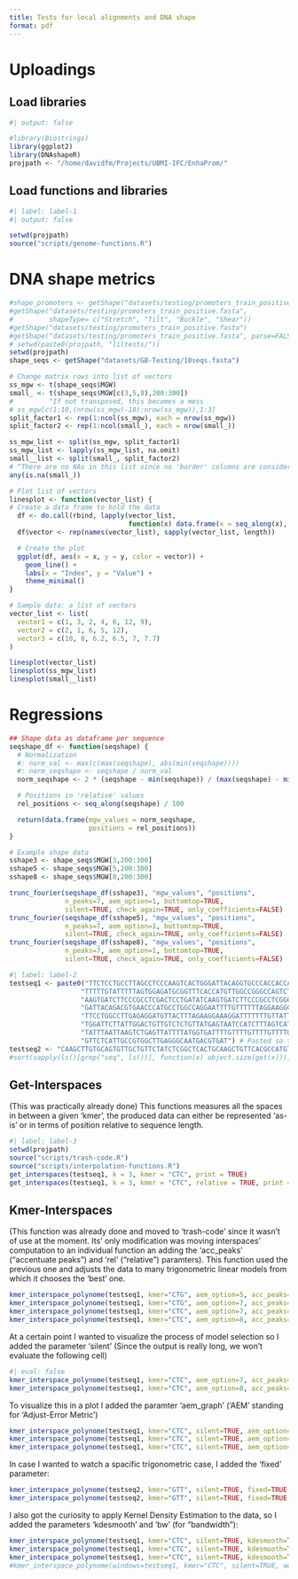 ```yaml
---
title: Tests for local alignments and DNA shape
format: pdf
---
```


# Uploadings
## Load libraries
```r
#| output: false

#library(Biostrings)
library(ggplot2)
library(DNAshapeR)
projpath <- "/home/davidfm/Projects/UBMI-IFC/EnhaProm/"
```

## Load functions and libraries
```r
#| label: label-1
#| output: false

setwd(projpath)
source("scripts/genome-functions.R")
```

# DNA shape metrics
```r
#shape_promoters <- getShape("datasets/testing/promoters_train_positive.fasta", shapeType= c("Stretch", "Tilt", "Buckle", "Shear"))
#getShape("datasets/testing/promoters_train_positive.fasta", 
#         shapeType= c("Stretch", "Tilt", "Buckle", "Shear"))
#getShape("datasets/testing/promoters_train_positive.fasta")
#getShape("datasets/testing/promoters_train_positive.fasta", parse=FALSE)
# setwd(paste0(projpath, "liltests/"))
setwd(projpath)
shape_seqs <- getShape("datasets/GB-Testing/10seqs.fasta")

# Change matrix rows into list of vectors
ss_mgw <- t(shape_seqs$MGW)
small_ <- t(shape_seqs$MGW[c(3,5,8),200:300])
#         ^If not transposed, this becomes a mess
# ss_mgw[c(1:10,(nrow(ss_mgw)-10):nrow(ss_mgw)),1:3]
split_factor1 <- rep(1:ncol(ss_mgw), each = nrow(ss_mgw))
split_factor2 <- rep(1:ncol(small_), each = nrow(small_))

ss_mgw_list <- split(ss_mgw, split_factor1)
ss_mgw_list <- lapply(ss_mgw_list, na.omit)
small__list <- split(small_, split_factor2)
# ^There are no NAs in this list since no 'border' columns are considerated
any(is.na(small_))
```

```r
# Plot list of vectors
linesplot <- function(vector_list) {
# Create a data frame to hold the data
  df <- do.call(rbind, lapply(vector_list,
                              function(x) data.frame(x = seq_along(x), y = x)))
  df$vector <- rep(names(vector_list), sapply(vector_list, length))

  # Create the plot
  ggplot(df, aes(x = x, y = y, color = vector)) +
    geom_line() +
    labs(x = "Index", y = "Value") +
	theme_minimal()
}

# Sample data: a list of vectors
vector_list <- list(
  vector1 = c(1, 3, 2, 4, 6, 12, 9),
  vector2 = c(2, 1, 6, 5, 12),
  vector3 = c(10, 8, 6.2, 6.5, 7, 7.7)
)

linesplot(vector_list)
linesplot(ss_mgw_list)
linesplot(small__list)
```

# Regressions
```r
## Shape data as dataframe per sequence
seqshape_df <- function(seqshape) {
  # Normalization
  #: norm_val <- max(c(max(seqshape), abs(min(seqshape))))
  #: norm_seqshape <- seqshape / norm_val
  norm_seqshape <- 2 * (seqshape - min(seqshape)) / (max(seqshape) - min(seqshape)) - 1

  # Positions in 'relative' values
  rel_positions <- seq_along(seqshape) / 100

  return(data.frame(mgw_values = norm_seqshape,
                    positions = rel_positions))
}
```
```r
# Example shape data
sshape3 <- shape_seqs$MGW[3,200:300]
sshape5 <- shape_seqs$MGW[5,200:300]
sshape8 <- shape_seqs$MGW[8,200:300]

trunc_fourier(seqshape_df(sshape3), "mgw_values", "positions",
              n_peaks=7, aem_option=1, bottomtop=TRUE,
              silent=TRUE, check_again=TRUE, only_coefficients=FALSE)
trunc_fourier(seqshape_df(sshape5), "mgw_values", "positions",
              n_peaks=7, aem_option=1, bottomtop=TRUE,
              silent=TRUE, check_again=TRUE, only_coefficients=FALSE)
trunc_fourier(seqshape_df(sshape8), "mgw_values", "positions",
              n_peaks=7, aem_option=1, bottomtop=TRUE,
              silent=TRUE, check_again=TRUE, only_coefficients=FALSE)
```

```r
#| label: label-2
testseq1 <- paste0("TTCTCCTGCCTTAGCCTCCCAAGTCACTGGGATTACAGGTGCCCACCACCATACCAGGCTAA",
                  "TTTTTGTATTTTTAGTGGAGATGCGGTTTCACCATGTTGGCCGGGCCAGTCTCGAACTCCTGACGTC",
                  "AAGTGATCTTCCCGCCTCGACTCCTGATATCAAGTGATCTTCCCGCCTCGGCCTCCCAGAGTGCTGA",
                  "GATTACAGACGTGAACCCATGCCTGGCCAGGAATTTTGTTTTTTAGGAAGGCTTTCTACTAATGGAA",
                  "TTCCTGGCCTTGAGAGGATGTTACTTTAGAAGGAAAGGATTTTTTTGTTATTAAAAGGTAAGATTCC",
                  "TGGATTCTTATTGGACTGTTGTCTCTGTTATGAGTAATCCATCTTTAGTCATTCACCACTAGGGTTG",
                  "TATTTAATTAAGTCTGAGTTATTTTATGGTGATTTTGTTTTGTTTTGTTTTGTTTTTACCGAATTTT",
                  "GTTCTCATTGCCGTGGCTTGAGGGCAATGACGTGAT") # Pasted so the output don't overflows
testseq2 <- "CAAGCTTGTGCAGTGTTGCTGTTCTATCTCGGCTCACTGCAAGCTGTTCACGCCATGTTCTGTT"
#sort(sapply(ls()[grep("seq", ls())], function(x) object.size(get(x))))
```

## Get-Interspaces
(This was practically already done)
This functions measures all the spaces in between a given 'kmer', the produced
data can either be represented 'as-is' or in terms of position relative to 
sequence length.

```r
#| label: label-3
setwd(projpath)
source("scripts/trash-code.R")
source("scripts/interpolation-functions.R")
get_interspaces(testseq1, k = 3, kmer = "CTC", print = TRUE)
get_interspaces(testseq1, k = 3, kmer = "CTC", relative = TRUE, print = TRUE)
```

## Kmer-Interspaces
(This function was already done and moved to 'trash-code' since it wasn't of use
at the moment. Its' only modification was moving interspaces' computation to an individual 
function an adding the 'acc_peaks' ("accentuate peaks") and 'rel' ("relative") paramters).
This function used the previous one and adjusts the data to many trigonometric linear models
from which it chooses the 'best' one.
```r
kmer_interspace_polynome(testseq1, kmer="CTG", aem_option=5, acc_peaks=TRUE)
kmer_interspace_polynome(testseq1, kmer="CTG", aem_option=7, acc_peaks=TRUE)
kmer_interspace_polynome(testseq1, kmer="CTC", aem_option=7, acc_peaks=TRUE)
kmer_interspace_polynome(testseq1, kmer="CTC", aem_option=8, acc_peaks=TRUE)
```

At a certain point I wanted to visualize the process of model selection so I added the parameter 'silent'
(Since the output is really long, we won't evaluate the following cell)
```r
#| eval: false
kmer_interspace_polynome(testseq1, kmer="CTC", aem_option=7, acc_peaks=TRUE, silent=FALSE)
kmer_interspace_polynome(testseq1, kmer="CTC", aem_option=8, acc_peaks=TRUE, silent=FALSE)
```

To visualize this in a plot I added the paramter 'aem_graph' ('AEM' standing for 'Adjust-Error Metric')
```r
kmer_interspace_polynome(testseq1, kmer="CTC", silent=TRUE, aem_option=5, acc_peaks=TRUE, aem_graph=TRUE)
kmer_interspace_polynome(testseq1, kmer="CTC", silent=TRUE, aem_option=7, acc_peaks=TRUE, aem_graph=TRUE)
kmer_interspace_polynome(testseq1, kmer="CTC", silent=TRUE, aem_option=8, acc_peaks=TRUE, aem_graph=TRUE)
```

In case I wanted to watch a spacific trigonometric case, I added the 'fixed' parameter:
```r
kmer_interspace_polynome(testseq2, kmer="GTT", silent=TRUE, fixed=TRUE, case=2, subcase=10)
kmer_interspace_polynome(testseq2, kmer="GTT", silent=TRUE, fixed=TRUE, case=2, subcase=8)
```

I also got the curiosity to apply Kernel Density Estimation to the data, so I added the parameters
'kdesmooth' and 'bw' (for "bandwidth"):
```r
kmer_interspace_polynome(testseq1, kmer="CTC", silent=TRUE, kdesmooth=TRUE, bw = 0.2)
kmer_interspace_polynome(testseq1, kmer="CTC", silent=TRUE, kdesmooth=TRUE, bw = 0.1)
kmer_interspace_polynome(testseq1, kmer="CTC", silent=TRUE, kdesmooth=TRUE, bw = 0.05)
#kmer_interspace_polynome(windows=testseq1, kmer="CTC", silent=TRUE, aem_option=7, rel = FALSE)
```


